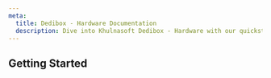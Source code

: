```yaml
---
meta:
  title: Dedibox - Hardware Documentation
  description: Dive into Khulnasoft Dedibox - Hardware with our quickstart guides, how-tos, tutorials and more.
---
```


<ProductHeader
   productName="Dedibox - Hardware"
   productLogo="dedibox"
   description="Hardware are the physical componenents your Dedibox dedicated server is built of."
   url=""
   label=""
/>

## Getting Started

<Grid>
    <SummaryCard
        title="Concepts"
        icon="information-circle-outline"
        description="Core concepts about the hardware of our dedicated servers."
        label="View Concepts"
        url="/dedibox/hardware/concepts/"
    />
    <SummaryCard
        title="How-tos"
        icon="help-circle-outline"
        description="Check our guides about configuring the hardware of your dedicated server."
        label="View How-tos"
        url="/dedibox/hardware/how-to/"
    />
</Grid>